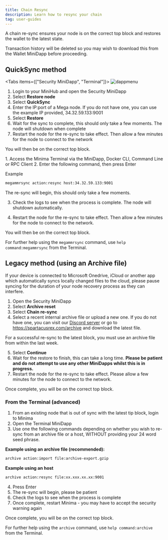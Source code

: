 ```yaml
---
title: Chain Resync
description: Learn how to resync your chain
tag: user-guides
---
```


A chain re-sync ensures your node is on the correct top block and restores the wallet to the latest state.

<Callout title="Transaction History" type="warn">
  Transaction history will be deleted so you may wish to download this from the
  Wallet MiniDapp before proceeding.
</Callout>

## QuickSync method

<Tabs items={["Security MiniDapp", "Terminal"]}>
  <Tab value="Security MiniDapp">
![dappmenu](/img/app/security.png)

1. Login to your MiniHub and open the Security MiniDapp
2. Select **Restore node**
3. Select **QuickSync**
4. Enter the IP:port of a Mega node. If you do not have one, you can use the example IP provided, 34.32.59.133:9001
5. Select **Restore**
6. Wait for the sync to complete, this should only take a few moments. The node will shutdown when complete
7. Restart the node for the re-sync to take effect. Then allow a few minutes for the node to connect to the network

You will then be on the correct top block.

  </Tab>
  <Tab value="Terminal">
  1. Access the Minima Terminal via the MiniDapp, Docker CLI, Command Line or RPC Client
2. Enter the following command, then press Enter

Example

```bash title="Terminal"
megammrsync action:resync host:34.32.59.133:9001
```

The re-sync will begin, this should only take a few moments.

3. Check the logs to see when the process is complete. The node will shutdown automatically.

4. Restart the node for the re-sync to take effect. Then allow a few minutes for the node to connect to the network.

You will then be on the correct top block.

For further help using the `megammrsync` command, use `help command:megammrsync` from the Terminal.

  </Tab>
</Tabs>

## Legacy method (using an Archive file)

<Callout type="warn">
  If your device is connected to Microsoft Onedrive, iCloud or another app which
  automatically syncs locally changed files to the cloud, please pause syncing
  for the duration of your node recovery process as they can interfere.
</Callout>

1. Open the Security MiniDapp
2. Select **Archive reset**
3. Select **Chain re-sync**
4. Select a recent internal archive file or upload a new one. If you do not have one, you can visit our [Discord server](https://discord.com/invite/minimaglobal) or go to https://spartacusrex.com/archive and download the latest file.

<Callout title="Info">
  For a successful re-sync to the latest block, you must use an archive file
  from within the last week.
</Callout>

5. Select **Continue**
6. Wait for the restore to finish, this can take a long time. **Please be patient and do not attempt to use any other MiniDapps whilst this is in progress.**
7. Restart the node for the re-sync to take effect. Please allow a few minutes for the node to connect to the network.

Once complete, you will be on the correct top block.

### From the Terminal (advanced)

1. From an existing node that is out of sync with the latest tip block, login to Minima
2. Open the Terminal MiniDapp
3. Use one the following commands depending on whether you wish to re-sync from an archive file or a host, WITHOUT providing your 24 word seed phrase.

**Example using an archive file (recommended):**

```bash title="Terminal"
archive action:import file:archive-export.gzip
```

**Example using an host**

```bash title="Terminal"
archive action:resync file:xx.xxx.xx.xx:9001
```

4. Press Enter
5. The re-sync will begin, please be patient
6. Check the logs to see when the process is complete
7. Once complete, restart Minima - you may have to accept the security warning again

Once complete, you will be on the correct top block.

For further help using the `archive` command, use `help command:archive` from the Terminal.
